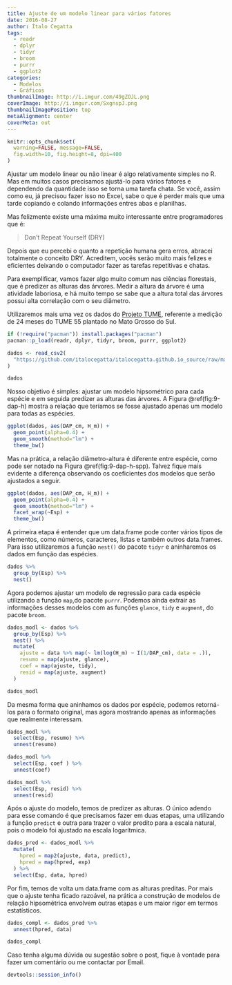 ```yaml
---
title: Ajuste de um modelo linear para vários fatores
date: 2016-08-27
author: Ítalo Cegatta
tags:
  - readr
  - dplyr
  - tidyr
  - broom
  - purrr
  - ggplot2
categories:
  - Modelos
  - Gráficos
thumbnailImage: http://i.imgur.com/49gZOJL.png
coverImage: http://i.imgur.com/SxgnspJ.png
thumbnailImagePosition: top
metaAlignment: center
coverMeta: out
---
```


```r
knitr::opts_chunk$set(
  warning=FALSE, message=FALSE,
  fig.width=10, fig.height=8, dpi=400
)
```

Ajustar um modelo linear ou não linear é algo relativamente simples no R. Mas em muitos casos precisamos ajustá-lo para vários fatores e dependendo da quantidade isso se torna uma tarefa chata. Se você, assim como eu, já precisou fazer isso no Excel, sabe o que é perder mais que uma tarde copiando e colando informações entres abas e planilhas.   
<!-- more -->

Mas felizmente existe uma máxima muito interessante entre programadores que é:

>  Don't Repeat Yourself (DRY)

Depois que eu percebi o quanto a repetição humana gera erros, abracei totalmente o conceito DRY. Acreditem, vocês serão muito mais felizes e eficientes deixando o computador fazer as tarefas repetitivas e chatas.

Para exemplificar, vamos fazer algo muito comum nas ciências florestais, que é predizer as alturas das árvores. Medir a altura da árvore é uma atividade laboriosa, e há muito tempo se sabe que a altura total das árvores possui alta correlação com o seu diâmetro.

Utilizaremos mais uma vez os dados do [Projeto TUME](www.projetotume.com), referente a medição de 24 meses do TUME 55 plantado no Mato Grosso do Sul.

```r
if (!require("pacman")) install.packages("pacman")
pacman::p_load(readr, dplyr, tidyr, broom, purrr, ggplot2)
```

```r
dados <- read_csv2(
  "https://github.com/italocegatta/italocegatta.github.io_source/raw/master/content/dados/tume_55_24.csv"
)

dados
```

Nosso objetivo é simples: ajustar um modelo hipsométrico para cada espécie e em seguida predizer as alturas das árvores. A Figura \@ref(fig:9-dap-h) mostra a relação que teríamos se fosse ajustado apenas um modelo para todas as espécies. 

```r
ggplot(dados, aes(DAP_cm, H_m)) +
  geom_point(alpha=0.4) +
  geom_smooth(method="lm") +
  theme_bw()
```

Mas na prática, a relação diâmetro-altura é diferente entre espécie, como pode ser notado na Figura \@ref(fig:9-dap-h-spp). Talvez fique mais evidente a diferença observando os coeficientes dos modelos que serão ajustados a seguir.

```r
ggplot(dados, aes(DAP_cm, H_m)) +
  geom_point(alpha=0.4) +
  geom_smooth(method="lm") +
  facet_wrap(~Esp) +
  theme_bw()
```

A primeira etapa é entender que um data.frame pode conter vários tipos de elementos, como números, caracteres, listas e também outros data.frames. Para isso utilizaremos a função `nest()` do pacote `tidyr` e aninharemos os dados em função das espécies.

```r
dados %>%
  group_by(Esp) %>% 
  nest()
```

Agora podemos ajustar um modelo de regressão para cada espécie utilizando a função `map`,do pacote `purrr`. Podemos ainda extrair as informações desses modelos com as funções `glance`, `tidy` e `augment`, do pacote `broom`.

```r
dados_modl <- dados %>%
  group_by(Esp) %>% 
  nest() %>% 
  mutate(
    ajuste = data %>% map(~ lm(log(H_m) ~ I(1/DAP_cm), data = .)),
    resumo = map(ajuste, glance),
    coef = map(ajuste, tidy),
    resid = map(ajuste, augment)
  )

dados_modl
```

Da mesma forma que aninhamos os dados por espécie, podemos retorná-los para o formato original, mas agora mostrando apenas as informações que realmente interessam.

```r
dados_modl %>%
  select(Esp, resumo) %>% 
  unnest(resumo)

dados_modl %>%
  select(Esp, coef ) %>% 
  unnest(coef)

dados_modl %>%
  select(Esp, resid) %>% 
  unnest(resid)
```

Após o ajuste do modelo, temos de predizer as alturas. O único adendo para esse comando é que precisamos fazer em duas etapas, uma utilizando a função `predict` e outra para trazer o valor predito para a escala natural, pois o modelo foi ajustado na escala logarítmica.

```r
dados_pred <- dados_modl %>% 
  mutate(
    hpred = map2(ajuste, data, predict),
    hpred = map(hpred, exp)
  ) %>%
  select(Esp, data, hpred)
```

Por fim, temos de volta um data.frame com as alturas preditas. Por mais que o ajuste tenha ficado razoável, na prática a construção de modelos de relação hipsométrica envolvem outras etapas e um maior rigor em termos estatísticos.

```r
dados_compl <- dados_pred %>%
  unnest(hpred, data)

dados_compl
```

Caso tenha alguma dúvida ou sugestão sobre o post, fique à vontade para fazer um comentário ou me contactar por Email.

```r
devtools::session_info()
```

